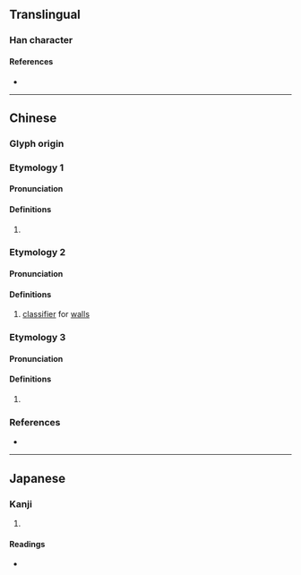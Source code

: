 {{character info/new}}
==Translingual==

===Han character===
{{Han char|rn=32|rad=土|as=08|sn=11|four=45153|canj=GQKQ|ids=⿰土奉}}

====References====
* {{Han ref|kx=0231.030|dkj=05185|dj=0467.070|hdz=10448.020|uh=57F2|ud=22514|bh=D4BE|bd=54462}}

----

==Chinese==

===Glyph origin===
{{Han etym}}

===Etymology 1===
{{zh-forms}}

====Pronunciation====
{{zh-pron
|m=běng
|c=pung1
|mc=y
|oc=y
|cat=
}}

====Definitions====
{{zh-hanzi}}

# {{zh-only|塕埲}}

===Etymology 2===
{{zh-forms}}

====Pronunciation====
{{zh-pron
|c=bung6
|cat=
}}

====Definitions====
{{zh-hanzi}}

# {{lb|zh|Cantonese}} [[classifier]] for [[wall]]s

===Etymology 3===
{{zh-forms}}

====Pronunciation====
{{zh-pron
|c=bong6
|cat=
}}

====Definitions====
{{zh-hanzi}}

# {{rfdef|zh}}

===References===
* {{R:yue:mfccd}}

----

==Japanese==

===Kanji===
{{ja-kanji|grade=|rs=土08}}

# {{defn|lang=ja|sort=土08}}

====Readings====
* {{ja-readings|on=[[ほう]] (hō), [[ぼう]] (bō)|kun=[[ちり]] (chiri)}}